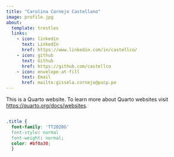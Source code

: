 ```yaml
---
title: "Carolina Cornejo Castellano"
image: profile.jpg
about:
  template: trestles
  links:
    - icon: linkedin
      text: LinkedIn
      href: https://www.linkedin.com/in/castellco/
    - icon: github
      text: Github
      href: https://github.com/castellco
    - icon: envelope-at-fill
      text: Email
      href: mailto:gissela.cornejo@pucp.pe
---
```


This is a Quarto website. To learn more about Quarto websites visit <https://quarto.org/docs/websites>.

```r

```

```css
.title {
  font-family: 'TT2020G'
  font-style: normal
  font-weight: normal;
  color: #bf0a30;
  }
```

<!-- bg <- "#efefef" -->

<!-- title_col <- "#bf0a30" -->

<!-- title_font <- "American Typewriter Regular" -->

<!-- font-weight: 400 -->
